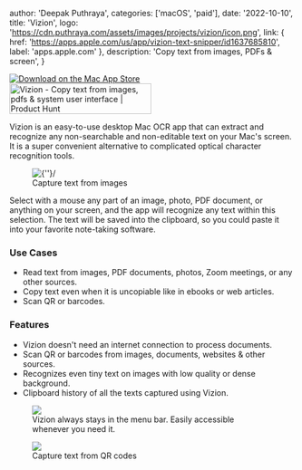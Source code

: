 
  author: 'Deepak Puthraya',
  categories: ['macOS', 'paid'],
  date: '2022-10-10',
  title: 'Vizion',
  logo: 'https://cdn.puthraya.com/assets/images/projects/vizion/icon.png',
  link: {
    href: 'https://apps.apple.com/us/app/vizion-text-snipper/id1637685810',
    label: 'apps.apple.com'
  },
  description: 'Copy text from images, PDFs & screen',
}


<div className="sm:flex items-center mx-auto w-full justify-items-center">
  <div className="justify-self-center text-center w-full">
    <a className="w-full mx-auto no-underline app-store-badge" href="https://apps.apple.com/us/app/vizion-text-snipper/id1637685810" target="_blank" style={{background: 'none',  border: 'none', display: 'inline-block', overflow: 'hidden', borderRadius: '13px', width: '250px', height: '83px'}}>
        <img src="https://cdn.puthraya.com/assets/images/download-on-mac-app-store-badge.svg" alt="Download on the Mac App Store" style={{borderRadius: '13px', width: '250px', height: '83px'}}/>
    </a>
  </div>
  <div className="justify-self-center w-full column is-narrow is-centered text-center mx-auto">
    <a href="https://www.producthunt.com/posts/vizion?utm_source=badge-featured&utm_medium=badge&utm_souce=badge-vizion" target="_blank"><img src="https://api.producthunt.com/widgets/embed-image/v1/featured.svg?post_id=355046&theme=light" alt="Vizion - Copy&#0032;text&#0032;from&#0032;images&#0044;&#0032;pdfs&#0032;&#0038;&#0032;system&#0032;user&#0032;interface | Product Hunt" style={{borderRadius: '1px', display: 'inline', width: '250px', height: '54px'}} width="250" height="54" />
    </a>
  </div>
</div>

Vizion is an easy-to-use desktop Mac OCR app that can extract and recognize any non-searchable and non-editable text on your Mac's screen. It is a super convenient alternative to complicated optical character recognition tools.

<figure>
    <img class="" src="https://cdn.puthraya.com/assets/images/projects/vizion/text.gif" alt={''}/>
    <figcaption>Capture text from images</figcaption>
</figure>

Select with a mouse any part of an image, photo, PDF document, or anything on your screen, and the app will recognize any text within this selection. The text will be saved into the clipboard, so you could paste it into your favorite note-taking software.

### Use Cases
- Read text from images, PDF documents, photos, Zoom meetings, or any other sources.
- Copy text even when it is uncopiable like in ebooks or web articles.
- Scan QR or barcodes.

### Features
- Vizion doesn't need an internet connection to process documents.
- Scan QR or barcodes from images, documents, websites & other sources.
- Recognizes even tiny text on images with low quality or dense background.
- Clipboard history of all the texts captured using Vizion.

<figure>
  <img class="mx-auto mt-4" src="https://cdn.puthraya.com/assets/images/projects/vizion/Image-of-menu.png"/>
  <figcaption>Vizion always stays in the menu bar. Easily accessible whenever you need it.</figcaption>
</figure>
<figure>
  <img class="mt-4" src="https://cdn.puthraya.com/assets/images/projects/vizion/qr-code.gif"/>
  <figcaption>Capture text from QR codes</figcaption>
</figure>

